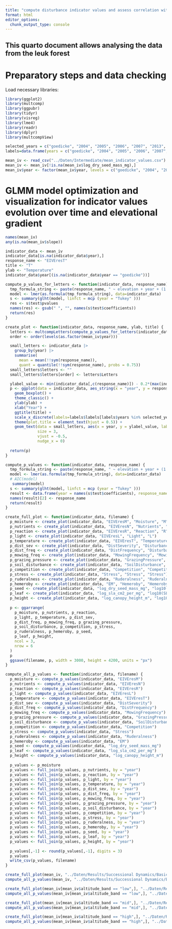 ```yaml
---
title: "compute disturbance indicator values and assess correlation with existing systems"
format: html
editor_options: 
  chunk_output_type: console
---
```


## This quarto document allows analysing the data from the leuk forest

# Preparatory steps and data checking

Load necessary libraries:
```r
library(ggplot2)
library(multcomp)
library(ggpubr)
library(tidyr)
library(visreg)
library(lme4)
library(readr)
library(dplyr)
library(multcompView)
```

```r
selected_years = c("goedicke", "2004", "2005", "2006", "2007", "2013", "2023", "climax")
labels=data.frame(years = c("goedicke", "2004", "2005", "2006", "2007", "2013", "2023", "climax"), labels = c("Before", "2004", "2005", "2006", "2007", "2013", "2023", "Intact"))

mean_iv <- read_csv("../Daten/Intermediate/mean_indicator_values.csv")
mean_iv <- mean_iv[!is.na(mean_iv$log_dry_seed_mass_mg),]
mean_iv$year <- factor(mean_iv$year, levels = c("goedicke", "2004", "2005", "2006", "2007", "2013", "2023", "climax"))
```


# GLMM model optimization and visualization for indicator values evolution over time and elevational gradient


```r
names(mean_iv)
any(is.na(mean_iv$slope))

indicator_data <- mean_iv
indicator_data[is.na(indicator_data$year),]
response_name <- "EIVEresT"
title <- "T"
ylab <- "Temperature"
indicator_data$year[(is.na(indicator_data$year == "goedicke"))]

compute_p_values_for_letters <- function(indicator_data, response_name) {
  tmp_formula_string <- paste(response_name, " ~ elevation + year + (1|global_id)", sep = "")
  model <- lmer(as.formula(tmp_formula_string), data=indicator_data)
  s <- summary(glht(model, linfct = mcp (year = "Tukey" )))
  res <- s$test$pvalues
  names(res) <- gsub(" ", "", names(s$test$coefficients))
  return(res)
}

create_plot <- function(indicator_data, response_name, ylab, title) {
  letters <- multcompLetters(compute_p_values_for_letters(indicator_data, response_name))
  order <- order(levels(as.factor(mean_iv$year)))

  small_letters <- indicator_data |> 
    group_by(year) |>
    summarise(
      mean = mean(!!sym(response_name)), 
      quant = quantile(!!sym(response_name), probs = 0.75)) 
  small_letters$letters <- ""
  small_letters$letters[order] <- letters$Letters

  ylabel_value <- min(indicator_data[,c(response_name)]) - 0.2*(max(indicator_data[,c(response_name)])-min(indicator_data[,c(response_name)]))
  p <- ggplot(data = indicator_data, aes_string(x = "year", y = response_name)) +
    geom_boxplot() +
    theme_classic() +
    ylab(ylab) +
    xlab("Year") +
    ggtitle(title) +
    scale_x_discrete(labels=labels$labels[labels$years %in% selected_years]) +
    theme(plot.title = element_text(hjust = 0.5)) +
    geom_text(data = small_letters, aes(x = year, y = ylabel_value, label = letters),
              size = 3, 
              vjust = -0.5,
              nudge_x = 0)
  
  return(p)
}

compute_p_values <- function(indicator_data, response_name) {
  tmp_formula_string <- paste(response_name, " ~ elevation + year + (1|global_id)", sep = "")
  model <- lmer(as.formula(tmp_formula_string), data=indicator_data)
  # AIC(model)
   summary(model)
  s <- summary(glht(model, linfct = mcp (year = "Tukey" )))
  result <- data.frame(year = names(s$test$coefficients), response_name = s$test$pvalues)
  names(result)[2] <- response_name
  return(result)
}

create_full_plot <- function(indicator_data, filename) {
  p_moisture <- create_plot(indicator_data, "EIVEresM", "Moisture", "M")
  p_nutrients <- create_plot(indicator_data, "EIVEresN", "Nutrients", "N")
  p_reaction <- create_plot(indicator_data, "EIVEresR", "Reaction", "R")
  p_light <- create_plot(indicator_data, "EIVEresL", "Light", "L")
  p_temperature <- create_plot(indicator_data, "EIVEresT", "Temperature", "T")
  p_dist_sev <- create_plot(indicator_data, "DistSeverity", "Disturbance Severity", "Disturbance Severity")
  p_dist_freq <- create_plot(indicator_data, "DistFrequency", "Disturbance Frequency", "Disturbance Frequency")
  p_mowing_freq <- create_plot(indicator_data, "MowingFrequency", "Mowing Frequency", "Mowing Frequency")
  p_grazing_pressure <- create_plot(indicator_data, "GrazingPressure", "Grazing Pressure", "Grazing Pressure")
  p_soil_disturbance <- create_plot(indicator_data, "SoilDisturbance", "Soil Disturbance", "Soil Distrubance")
  p_competition <- create_plot(indicator_data, "Competition", "Competition", "Competition")
  p_stress <- create_plot(indicator_data, "Stress", "Stress", "Stress")
  p_ruderalness <- create_plot(indicator_data, "Ruderalness", "Ruderalness", "Ruderalness")
  p_hemeroby <- create_plot(indicator_data, "EM", "Hemeroby", "Hemeroby")
  p_seed <- create_plot(indicator_data, "log_dry_seed_mass_mg", "log10(Dry Seed Mass (mg))", "Seed Mass")
  p_leaf <- create_plot(indicator_data, "log_sla_cm2_per_mg", "log10(SLA (cm^2/mg))", "Leaf Area")
  p_height <- create_plot(indicator_data, "log_canopy_height_m", "log10(Canopy height (m))", "Canopy Height")
  
  p <- ggarrange(
    p_moisture, p_nutrients, p_reaction, 
    p_light, p_temperature, p_dist_sev, 
    p_dist_freq, p_mowing_freq, p_grazing_pressure, 
    p_soil_disturbance, p_competition, p_stress, 
    p_ruderalness, p_hemeroby, p_seed, 
    p_leaf, p_height, 
    ncol = 3,
    nrow = 6
  )
  p
  ggsave(filename, p, width = 3000, height = 4200, units = "px")
}

compute_all_p_values <- function(indicator_data, filename) {
  p_moisture <- compute_p_values(indicator_data, "EIVEresM")
  p_nutrients <- compute_p_values(indicator_data, "EIVEresN")
  p_reaction <- compute_p_values(indicator_data, "EIVEresR")
  p_light <- compute_p_values(indicator_data, "EIVEresL")
  p_temperature <- compute_p_values(indicator_data, "EIVEresT")
  p_dist_sev <- compute_p_values(indicator_data, "DistSeverity")
  p_dist_freq <- compute_p_values(indicator_data, "DistFrequency")
  p_mowing_freq <- compute_p_values(indicator_data, "MowingFrequency")
  p_grazing_pressure <- compute_p_values(indicator_data, "GrazingPressure")
  p_soil_disturbance <- compute_p_values(indicator_data, "SoilDisturbance")
  p_competition <- compute_p_values(indicator_data, "Competition")
  p_stress <- compute_p_values(indicator_data, "Stress")
  p_ruderalness <- compute_p_values(indicator_data, "Ruderalness")
  p_hemeroby <- compute_p_values(indicator_data, "EM")
  p_seed <- compute_p_values(indicator_data, "log_dry_seed_mass_mg")
  p_leaf <- compute_p_values(indicator_data, "log_sla_cm2_per_mg")
  p_height <- compute_p_values(indicator_data, "log_canopy_height_m")
  
  p_values <- p_moisture
  p_values <- full_join(p_values, p_nutrients, by = "year")
  p_values <- full_join(p_values, p_reaction, by = "year")
  p_values <- full_join(p_values, p_light, by = "year")
  p_values <- full_join(p_values, p_temperature, by = "year")
  p_values <- full_join(p_values, p_dist_sev, by = "year")
  p_values <- full_join(p_values, p_dist_freq, by = "year")
  p_values <- full_join(p_values, p_mowing_freq, by = "year")
  p_values <- full_join(p_values, p_grazing_pressure, by = "year")
  p_values <- full_join(p_values, p_soil_disturbance, by = "year")
  p_values <- full_join(p_values, p_competition, by = "year")
  p_values <- full_join(p_values, p_stress, by = "year")
  p_values <- full_join(p_values, p_ruderalness, by = "year")
  p_values <- full_join(p_values, p_hemeroby, by = "year")
  p_values <- full_join(p_values, p_seed, by = "year")
  p_values <- full_join(p_values, p_leaf, by = "year")
  p_values <- full_join(p_values, p_height, by = "year")
  
  p_values[,-1] <- round(p_values[,-1], digits = 3)
  p_values
  write_csv(p_values, filename)
}

create_full_plot(mean_iv, "../Daten/Results/Successional Dynamics/Basic Analysis/all_taxon_traits_plot.png")
compute_all_p_values(mean_iv, "../Daten/Results/Successional Dynamics/Basic Analysis/all_taxon_traits_p_values.csv")

create_full_plot(mean_iv[mean_iv$altitude_band == "low",], "../Daten/Results/Successional Dynamics/Basic Analysis/low_altitude_taxon_traits_plot.png")
compute_all_p_values(mean_iv[mean_iv$altitude_band == "low",], "../Daten/Results/Successional Dynamics/Basic Analysis/low_altitude_taxon_traits_p_values.csv")

create_full_plot(mean_iv[mean_iv$altitude_band == "mid",], "../Daten/Results/Successional Dynamics/Basic Analysis/mid_altitude_taxon_traits_plot.png")
compute_all_p_values(mean_iv[mean_iv$altitude_band == "mid",], "../Daten/Results/Successional Dynamics/Basic Analysis/mid_altitude_taxon_traits_p_values.csv")

create_full_plot(mean_iv[mean_iv$altitude_band == "high",], "../Daten/Results/Successional Dynamics/Basic Analysis/high_altitude_taxon_traits_plot.png")
compute_all_p_values(mean_iv[mean_iv$altitude_band == "high",], "../Daten/Results/Successional Dynamics/Basic Analysis/high_altitude_taxon_traits_p_values.csv")
```








